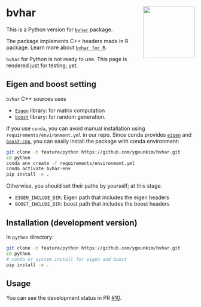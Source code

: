 # bvhar <a href="https://github.com/ygeunkim/bvhar/tree/feature/python/python/"><img src="logo.png" align="right" height="138" /></a>

This is a Python version for [`bvhar`](https://cloud.r-project.org/web/packages/bvhar/index.html) package.

The package implements C++ headers made in R package.
Learn more about [`bvhar for R`](https://ygeunkim.github.io/package/bvhar/index.html).

::: {.callout-note}
`bvhar` for Python is not ready to use. This page is rendered just for testing; yet.
:::

## Eigen and boost setting

`bvhar` C++ sources uses

- [`Eigen`](https://eigen.tuxfamily.org/index.php?title=Main_Page) library: for matrix computation
- [`boost`](https://www.boost.org) library: for random generation.

If you use `conda`, you can avoid manual installation using `requirements/environment.yml` in our repo. Since conda provides [`eigen`](https://anaconda.org/conda-forge/eigen) and [`boost-cpp`](https://anaconda.org/conda-forge/boost-cpp), you can easily install the package with conda environment:

```bash
git clone -b feature/python https://github.com/ygeunkim/bvhar.git
cd python
conda env create -f requirements/environment.yml
conda activate bvhar-env
pip install -e .
```

Otherwise, you should set their paths by yourself; at this stage.

- `EIGEN_INCLUDE_DIR`: Eigen path that includes the eigen headers
- `BOOST_INCLUDE_DIR`: boost path that includes the boost headers

## Installation (development version)

In `python` directory:

```bash
git clone -b feature/python https://github.com/ygeunkim/bvhar.git
cd python
# conda or system install for eigen and boost
pip install -e .
```

## Usage

You can see the development status in PR [#10](https://github.com/ygeunkim/bvhar/pull/10).


